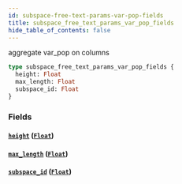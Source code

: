 ```yaml
---
id: subspace-free-text-params-var-pop-fields
title: subspace_free_text_params_var_pop_fields
hide_table_of_contents: false
---
```


aggregate var_pop on columns

```graphql
type subspace_free_text_params_var_pop_fields {
  height: Float
  max_length: Float
  subspace_id: Float
}
```

### Fields

#### [`height`](#) ([`Float`](/07-graphql/scalars/float))

#### [`max_length`](#) ([`Float`](/07-graphql/scalars/float))

#### [`subspace_id`](#) ([`Float`](/07-graphql/scalars/float))
